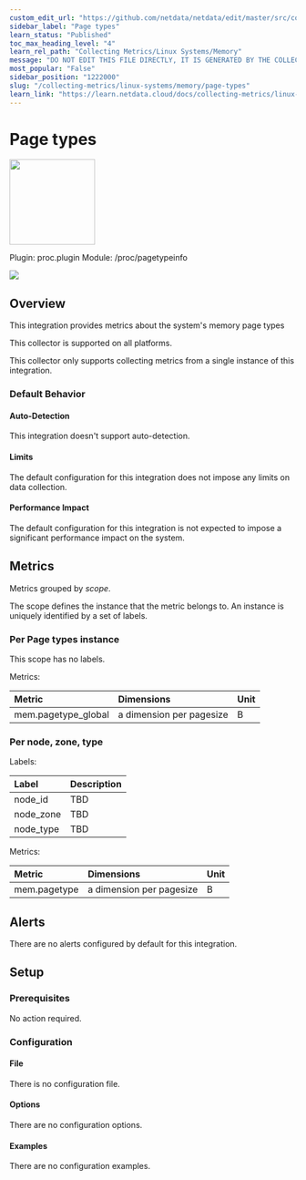 ```yaml
---
custom_edit_url: "https://github.com/netdata/netdata/edit/master/src/collectors/proc.plugin/metadata.yaml"
sidebar_label: "Page types"
learn_status: "Published"
toc_max_heading_level: "4"
learn_rel_path: "Collecting Metrics/Linux Systems/Memory"
message: "DO NOT EDIT THIS FILE DIRECTLY, IT IS GENERATED BY THE COLLECTOR'S metadata.yaml FILE"
most_popular: "False"
sidebar_position: "1222000"
slug: "/collecting-metrics/linux-systems/memory/page-types"
learn_link: "https://learn.netdata.cloud/docs/collecting-metrics/linux-systems/memory/page-types"
---
```



# Page types


<img src="https://netdata.cloud/img/microchip.svg" width="150"/>


Plugin: proc.plugin
Module: /proc/pagetypeinfo

<img src="https://img.shields.io/badge/maintained%20by-Netdata-%2300ab44" />

## Overview

This integration provides metrics about the system's memory page types



This collector is supported on all platforms.

This collector only supports collecting metrics from a single instance of this integration.


### Default Behavior

#### Auto-Detection

This integration doesn't support auto-detection.

#### Limits

The default configuration for this integration does not impose any limits on data collection.

#### Performance Impact

The default configuration for this integration is not expected to impose a significant performance impact on the system.


## Metrics

Metrics grouped by *scope*.

The scope defines the instance that the metric belongs to. An instance is uniquely identified by a set of labels.



### Per Page types instance



This scope has no labels.

Metrics:

| Metric | Dimensions | Unit |
|:------|:----------|:----|
| mem.pagetype_global | a dimension per pagesize | B |

### Per node, zone, type



Labels:

| Label      | Description     |
|:-----------|:----------------|
| node_id | TBD |
| node_zone | TBD |
| node_type | TBD |

Metrics:

| Metric | Dimensions | Unit |
|:------|:----------|:----|
| mem.pagetype | a dimension per pagesize | B |



## Alerts

There are no alerts configured by default for this integration.


## Setup

### Prerequisites

No action required.

### Configuration

#### File

There is no configuration file.
#### Options



There are no configuration options.

#### Examples
There are no configuration examples.


